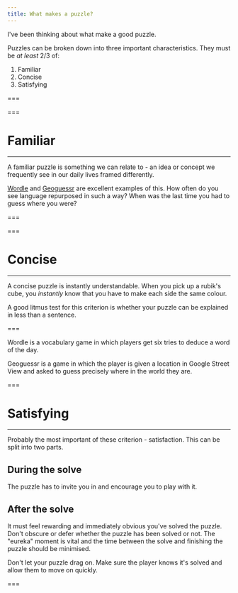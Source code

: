 ```yaml
---
title: What makes a puzzle?
---
```


I've been thinking about what make a good puzzle.

Puzzles can be broken down into three important characteristics. They must be *at least* 2/3 of:

1. Familiar
2. Concise
3. Satisfying

===

===

# Familiar

---

A familiar puzzle is something we can relate to - an idea or concept we frequently see in our daily lives framed differently. 

[Wordle](/) and [Geoguessr](/) are excellent examples of this. How often do you see language repurposed in such a way? When was the last time you had to guess where you were?

===

===

# Concise

---

A concise puzzle is instantly understandable. When you pick up a rubik's cube, you *instantly* know that you have to make each side the same colour.

A good litmus test for this criterion is whether your puzzle can be explained in less than a sentence.

===

Wordle is a vocabulary game in which players get six tries to deduce a word of the day.

Geoguessr is a game in which the player is given a location in Google Street View and asked to guess precisely where in the world they are.


===

# Satisfying

---

Probably the most important of these criterion - satisfaction. This can be split into two parts.

## During the solve

The puzzle has to invite you in and encourage you to play with it.

## After the solve

It must feel rewarding and immediately obvious you've solved the puzzle. Don't obscure or defer whether the puzzle has been solved or not. The "eureka" moment is vital and the time between the solve and finishing the puzzle should be minimised.

Don't let your puzzle drag on. Make sure the player knows it's solved and allow them to move on quickly.

===